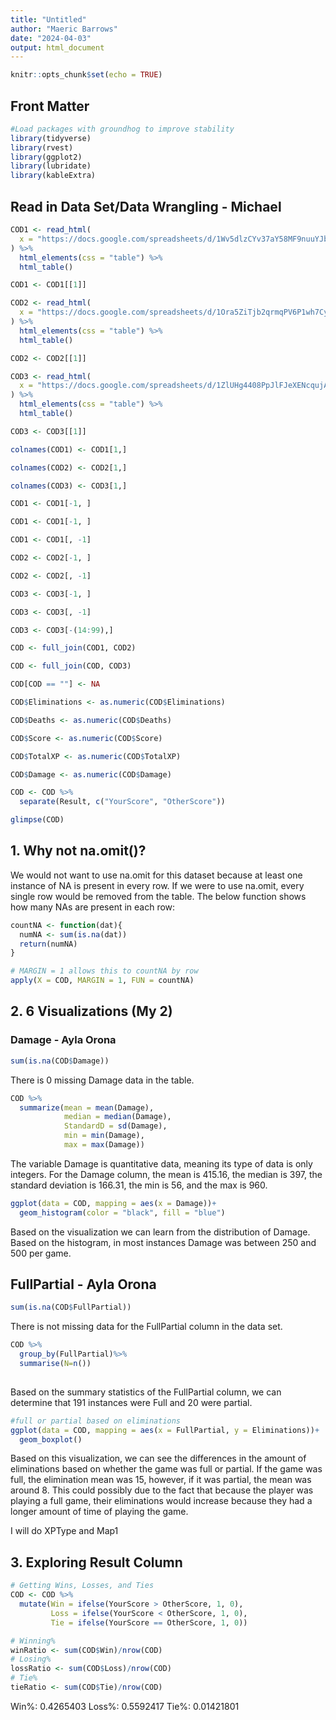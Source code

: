 ---
title: "Untitled"
author: "Maeric Barrows"
date: "2024-04-03"
output: html_document
---

```{r setup, include=FALSE}
knitr::opts_chunk$set(echo = TRUE)
```

## Front Matter
```{r loadPackages, message = FALSE, warning=FALSE}
#Load packages with groundhog to improve stability
library(tidyverse)
library(rvest)
library(ggplot2)
library(lubridate)
library(kableExtra)
```

## Read in Data Set/Data Wrangling - Michael

```{r}
COD1 <- read_html(
  x = "https://docs.google.com/spreadsheets/d/1Wv5dlzCYv37aY58MF9nuuYJbHRBWm_dQ/edit?usp=sharing&ouid=106338911046216482900&rtpof=true&sd=true"
) %>%
  html_elements(css = "table") %>%
  html_table()

COD1 <- COD1[[1]]

COD2 <- read_html(
  x = "https://docs.google.com/spreadsheets/d/1Ora5ZiTjb2qrmqPV6P1wh7CyJweHpw7NJ1kxXWVodfk/edit?usp=sharing"
) %>%
  html_elements(css = "table") %>%
  html_table()

COD2 <- COD2[[1]]

COD3 <- read_html(
  x = "https://docs.google.com/spreadsheets/d/1ZlUHg4408PpJlFJeXENcqujAI7LWRL0o8ElHciJNlEw/edit?usp=sharing"
) %>%
  html_elements(css = "table") %>%
  html_table()

COD3 <- COD3[[1]]

colnames(COD1) <- COD1[1,]

colnames(COD2) <- COD2[1,]

colnames(COD3) <- COD3[1,]

COD1 <- COD1[-1, ]

COD1 <- COD1[-1, ]

COD1 <- COD1[, -1]

COD2 <- COD2[-1, ]

COD2 <- COD2[, -1]

COD3 <- COD3[-1, ]

COD3 <- COD3[, -1]

COD3 <- COD3[-(14:99),]

COD <- full_join(COD1, COD2)

COD <- full_join(COD, COD3)

COD[COD == ""] <- NA

COD$Eliminations <- as.numeric(COD$Eliminations)

COD$Deaths <- as.numeric(COD$Deaths)

COD$Score <- as.numeric(COD$Score)

COD$TotalXP <- as.numeric(COD$TotalXP)

COD$Damage <- as.numeric(COD$Damage)

COD <- COD %>%
  separate(Result, c("YourScore", "OtherScore"))

glimpse(COD)
```

## 1. Why not na.omit()?
We would not want to use na.omit for this dataset because at least one instance of NA is present in every row. If we were to use na.omit, every single row would be removed from the table. The below function shows how many NAs are present in each row:

```{r}
countNA <- function(dat){
  numNA <- sum(is.na(dat))
  return(numNA)
}

# MARGIN = 1 allows this to countNA by row
apply(X = COD, MARGIN = 1, FUN = countNA)
```

## 2. 6 Visualizations (My 2)

### Damage - Ayla Orona

```{r}
sum(is.na(COD$Damage))
```
There is 0 missing Damage data in the table.

```{r}
COD %>%
  summarize(mean = mean(Damage),
            median = median(Damage),
            StandardD = sd(Damage),
            min = min(Damage),
            max = max(Damage))
```

The variable Damage is quantitative data, meaning its type of data is only integers. For the Damage column, the mean is 415.16, the median is 397, the standard deviation is 166.31, the min is 56, and the max is 960.

```{r}
ggplot(data = COD, mapping = aes(x = Damage))+
  geom_histogram(color = "black", fill = "blue")
```

Based on the visualization we can learn from the distribution of Damage. Based on the histogram, in most instances Damage was between 250 and 500 per game.

## FullPartial - Ayla Orona
```{r}
sum(is.na(COD$FullPartial))
```

There is not missing data for the FullPartial column in the data set.
```{r}
COD %>%
  group_by(FullPartial)%>%
  summarise(N=n())
  
```

Based on the summary statistics of the FullPartial column, we can determine that 191 instances were Full and 20 were partial.

```{r}
#full or partial based on eliminations
ggplot(data = COD, mapping = aes(x = FullPartial, y = Eliminations))+
  geom_boxplot()
```

Based on this visualization, we can see the differences in the amount of eliminations based on whether the game was full or partial. If the game was full, the elimination mean was 15, however, if it was partial, the mean was around 8. This could possibly due to the fact that because the player was playing a full game, their eliminations would increase because they had a longer amount of time of playing the game. 

I will do XPType and Map1


## 3. Exploring Result Column
```{r}
# Getting Wins, Losses, and Ties
COD <- COD %>%
  mutate(Win = ifelse(YourScore > OtherScore, 1, 0),
         Loss = ifelse(YourScore < OtherScore, 1, 0),
         Tie = ifelse(YourScore == OtherScore, 1, 0))

# Winning%
winRatio <- sum(COD$Win)/nrow(COD)
# Losing%
lossRatio <- sum(COD$Loss)/nrow(COD)
# Tie%
tieRatio <- sum(COD$Tie)/nrow(COD)
```

Win%: 0.4265403
Loss%: 0.5592417
Tie%: 0.01421801